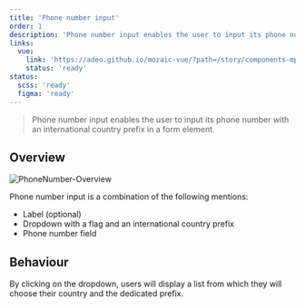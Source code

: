 ```yaml
---
title: 'Phone number input'
order: 1
description: 'Phone number input enables the user to input its phone number with an international country prefix in a form element.'
links:
  vue:
    link: 'https://adeo.github.io/mozaic-vue/?path=/story/components-mphonenumber'
    status: 'ready'
status:
  scss: 'ready'
  figma: 'ready'
---
```


> Phone number input enables the user to input its phone number with an international country prefix in a form element.

<Story id="form-phone-number-input--default" />

## Overview

![PhoneNumber-Overview](PhoneNumber-Overview.png)

Phone number input is a combination of the following mentions:

- Label (optional)
- Dropdown with a flag and an international country prefix
- Phone number field

## Behaviour

By clicking on the dropdown, users will display a list from which they will choose their country and the dedicated prefix.

<Story id="form-phone-number-input--opened" height="300" />
